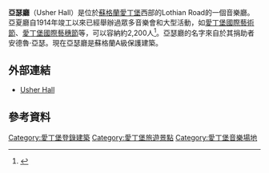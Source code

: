 {{Infobox theatre
| name               = 亞瑟聽<br>Usher Hall
| image              = Usher Hall, Edinburgh.jpg
| image_size         =
| image_alt          =
| caption            = 
| image_map          =
| map_caption        =
| pushpin_map        =
| pushpin_map_caption=
| address            = Lothian Road
| city               = [[愛丁堡|愛丁堡]]
| country            = {{SCO}}
| designation        =
| latitude           = 55.94675
| longitude          = -3.20420
| coord_region       =
| coord_dim          =
| architect          = Stockdale Harrison and Howard H Thomson
| owner              = [[愛丁堡|愛丁堡市]]
| tenant             =
| operator           =
| capacity           = 2,200
| type               = 音樂廳
| opened             = 1914年3月16日
| reopened           =
| yearsactive        =
| rebuilt            =
| closed             =
| demolished         =
| othernames         =
| production         =
| currentuse         =
| website            = {{URL|http://www.usherhall.co.uk}}
}}
'''亞瑟廳'''（Usher Hall）是位於[[蘇格蘭|蘇格蘭]][[愛丁堡|愛丁堡]]西部的Lothian Road的一個音樂廳。亞夏廳自1914年竣工以來已經舉辦過眾多音樂會和大型活動，如[[愛丁堡國際藝術節|愛丁堡國際藝術節]]、[[愛丁堡國際藝穗節|愛丁堡國際藝穗節]]等，可以容納約2,200人<ref>{{cite web |url=http://www.eif.co.uk/venue/usher-hall |title=Usher Hall | Edinburgh International Festival |publisher=Eif.co.uk |date= |accessdate=2015-12-23 |archive-date=2017-09-20 |archive-url=https://web.archive.org/web/20170920163911/https://www.eif.co.uk/venue/usher-hall |dead-url=no }}</ref>。亞瑟廳的名字來自於其捐助者安德魯·亞瑟。現在亞瑟廳是蘇格蘭A級保護建築。

==外部連結==
{{Commons category}}
* [http://www.usherhall.co.uk Usher Hall] {{Wayback|url=http://www.usherhall.co.uk/ |date=20210213214641 }}
==參考資料==
{{reflist}}

[[Category:愛丁堡登錄建築|Category:愛丁堡登錄建築]]
[[Category:愛丁堡旅遊景點|Category:愛丁堡旅遊景點]]
[[Category:愛丁堡音樂場地|Category:愛丁堡音樂場地]]